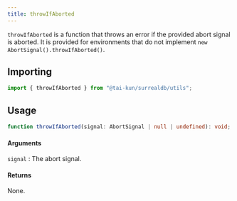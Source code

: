 ```yaml
---
title: throwIfAborted
---
```


`throwIfAborted` is a function that throws an error if the provided abort signal is aborted. It is provided for environments that do not implement `new AbortSignal().throwIfAborted()`.

## Importing

```ts
import { throwIfAborted } from "@tai-kun/surrealdb/utils";
```

## Usage

```ts
function throwIfAborted(signal: AbortSignal | null | undefined): void;
```

#### Arguments

`signal`
:   The abort signal.

#### Returns

None.
